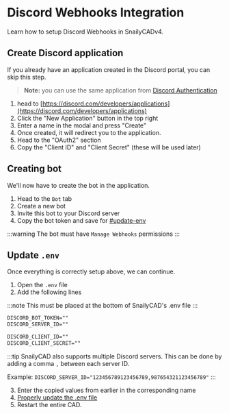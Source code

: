 # Discord Webhooks Integration

Learn how to setup Discord Webhooks in SnailyCADv4.

## Create Discord application

If you already have an application created in the Discord portal, you can skip this step.

> **Note:** you can use the same application from [Discord Authentication](/docs/discord-integration/discord-authentication)

1. head to [https://discord.com/developers/applications](https://discord.com/developers/applications)
2. Click the "New Application" button in the top right
3. Enter a name in the modal and press "Create"
4. Once created, it will redirect you to the application.
5. Head to the "OAuth2" section
6. Copy the "Client ID" and "Client Secret" (these will be used later)

## Creating bot

We'll now have to create the bot in the application.

1. Head to the `Bot` tab
2. Create a new bot
3. Invite this bot to your Discord server
4. Copy the bot token and save for [#update-env](#update-env)

:::warning
The bot must have `Manage Webhooks` permissions
:::

## Update `.env`

Once everything is correctly setup above, we can continue.

1. Open the `.env` file
2. Add the following lines

:::note
This must be placed at the bottom of SnailyCAD's .env file
:::

```txt
DISCORD_BOT_TOKEN=""
DISCORD_SERVER_ID=""

DISCORD_CLIENT_ID=""
DISCORD_CLIENT_SECRET=""
```

:::tip
SnailyCAD also supports multiple Discord servers. This can be done by adding a comma `,` between each server ID.

Example: `DISCORD_SERVER_ID="123456789123456789,987654321123456789"`
:::

3. Enter the copied values from earlier in the corresponding name
4. [Properly update the .env file](/docs/guides/env/how-to-properly-update-env)
5. Restart the entire CAD.
